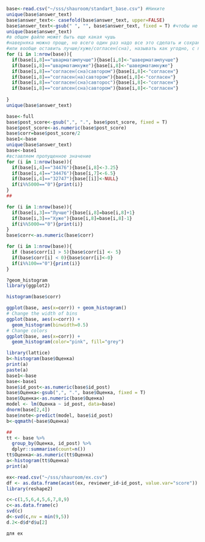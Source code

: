 
```r
base<-read.csv("~/sss/shauroom/standart_base.csv") #Никите
unique(base$answer_text)
base$answer_text<- casefold(base$answer_text, upper=FALSE)
base$answer_text<-gsub(" ", "", base$answer_text, fixed = T) #чтобы не морочиться с пробелами
unique(base$answer_text)
#в общем файле может быть еще какая чушь
#наверняка можно проще, но всего один раз надо все это сделать и сохранить
#или вообще оставить лучше/хуже/согласен(сна), называть как угодно, с пробелами и большими буквами
for (i in 1:nrow(base)){
  if(base[i,8]=="шварматамлучше"){base[i,8]<-"шаверматамлучше"}
  if(base[i,8]=="шварматамхуже"){base[i,8]<-"шаверматамхуже"}
  if(base[i,8]=="согласен(сна)савтором"){base[i,8]<-"согласен"}
  if(base[i,8]=="согласен(на)савтором"){base[i,8]<-"согласен"}
  if(base[i,8]=="согласен(сна)савторос"){base[i,8]<-"согласен"}
  if(base[i,8]=="согалсен(сна)савтором"){base[i,8]<-"согласен"}
  
}
unique(base$answer_text)

```


```r
base<-full
base$post_score<-gsub(",", ".", base$post_score, fixed = T)
base$post_score<-as.numeric(base$post_score)
base$corr=base$post_score/2
base1<-base
unique(base$answer_text)
base<-base1
#вставляем пропущенное значение
for (i in 1:nrow(base)){
  if(base[i,4]=="34476"){base[i,8]<-3.25}
  if(base[i,4]=="34476"){base[i,7]<-6.5}
  if(base[i,4]=="32747"){base[[i]]<-NULL}
  if(i%%5000=="0"){print(i)}
}
##

for (i in 1:nrow(base)){
  if(base[i,3]=="Лучше"){base[i,8]=base[i,8]+1}
  if(base[i,3]=="Хуже"){base[i,8]=base[i,8]-1}
  if(i%%5000=="0"){print(i)}
}
base$corr<-as.numeric(base$corr)

for (i in 1:nrow(base)){
  if (base$corr[i] > 5){base$corr[i] <- 5}
  if(base$corr[i] < 0){base$corr[i]<-0}
  if(i%%100=="0"){print(i)}
}

?geom_histogram
library(ggplot2)

histogram(base$corr)

ggplot(base, aes(x=corr)) + geom_histogram()
# Change the width of bins
ggplot(base, aes(x=corr)) + 
  geom_histogram(binwidth=0.5)
# Change colors
ggplot(base, aes(x=corr)) + 
  geom_histogram(color="pink", fill="grey")

```


```r
library(lattice)
b<-histogram(base$Оценка)
print(a)
paste(a)
base1<-base
base<-base1
base$id_post<-as.numeric(base$id_post)
base$Оценка<-gsub(",", ".", base$Оценка, fixed = T)
base$Оценка<-as.numeric(base$Оценка)
model <- lm(Оценка ~ id_post, data=base)
dnorm(base[2,4])
base$note<-predict(model, base$id_post)
b<-qqmath(~base$Оценка)

##
tt <- base %>%
  group_by(Оценка, id_post) %>%
  dplyr::summarise(count=n())
tt$Оценка<-as.numeric(tt$Оценка)
a<-histogram(tt$Оценка)
print(a)
```

```r
ex<-read.csv("~/sss/shauroom/ex.csv")
df <- as.data.frame(acast(ex, reviewer_id~id_post, value.var="score"))
library(reshape2)

c<-c(1,5,6,4,5,6,7,8,9)
c<-as.data.frame(c)
svd(c)
d<-svd(c,nv = min(9,5))
d.2<-d$d*d$u[2]

```

```r
для ex

```

